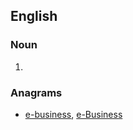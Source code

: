 ==English==

===Noun===
{{en-noun}}

# {{obsolete spelling of|business|lang=en}}

===Anagrams===
* [[e-business#English|e-business]], [[e-Business#English|e-Business]]